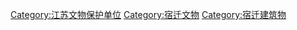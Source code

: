 [[Category:江苏文物保护单位|Category:江苏文物保护单位]]
[[Category:宿迁文物|Category:宿迁文物]]
[[Category:宿迁建筑物|Category:宿迁建筑物]]